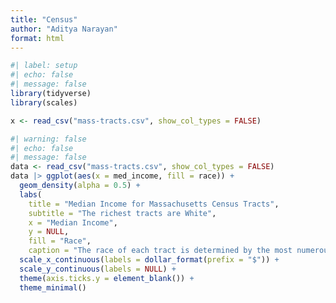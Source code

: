 ```yaml
---
title: "Census"
author: "Aditya Narayan"
format: html
---
```

```r
#| label: setup
#| echo: false
#| message: false
library(tidyverse)
library(scales)
```

```r
x <- read_csv("mass-tracts.csv", show_col_types = FALSE)
```

```r
#| warning: false
#| echo: false
#| message: false
data <- read_csv("mass-tracts.csv", show_col_types = FALSE)
data |> ggplot(aes(x = med_income, fill = race)) +
  geom_density(alpha = 0.5) +
  labs(
    title = "Median Income for Massachusetts Census Tracts",
    subtitle = "The richest tracts are White",
    x = "Median Income",
    y = NULL,
    fill = "Race",
    caption = "The race of each tract is determined by the most numerous racial group\n present in that tract. Data from the American Community Survey 2022.") +
  scale_x_continuous(labels = dollar_format(prefix = "$")) + 
  scale_y_continuous(labels = NULL) + 
  theme(axis.ticks.y = element_blank()) + 
  theme_minimal()
```

